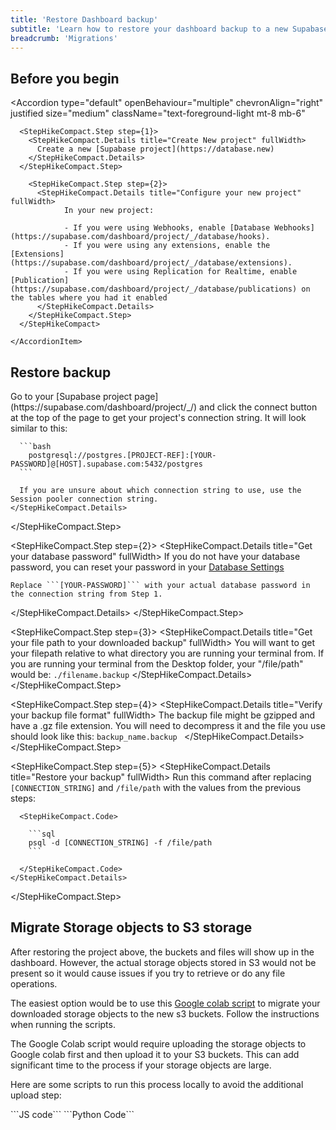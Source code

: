 ```yaml
---
title: 'Restore Dashboard backup'
subtitle: 'Learn how to restore your dashboard backup to a new Supabase project'
breadcrumb: 'Migrations'
---
```


## Before you begin

<Accordion
  type="default"
  openBehaviour="multiple"
  chevronAlign="right"
  justified
  size="medium"
  className="text-foreground-light mt-8 mb-6"
>
  <div className="border-b mt-3 pb-3">
    <AccordionItem
      header="Install Postgresql which includes psql"
      id="item-1"
    >
      <PostgresInstallation />
    </AccordionItem>

  </div>
  <div className="border-b mt-3 pb-3">
    <AccordionItem
      header="Create and configure a new Supabase project"
      id="item-2"
    >
      <StepHikeCompact>

      <StepHikeCompact.Step step={1}>
        <StepHikeCompact.Details title="Create New project" fullWidth>
          Create a new [Supabase project](https://database.new)
        </StepHikeCompact.Details>
      </StepHikeCompact.Step>

        <StepHikeCompact.Step step={2}>
          <StepHikeCompact.Details title="Configure your new project" fullWidth>
                In your new project:

                - If you were using Webhooks, enable [Database Webhooks](https://supabase.com/dashboard/project/_/database/hooks).
                - If you were using any extensions, enable the [Extensions](https://supabase.com/dashboard/project/_/database/extensions).
                - If you were using Replication for Realtime, enable [Publication](https://supabase.com/dashboard/project/_/database/publications) on the tables where you had it enabled
          </StepHikeCompact.Details>
        </StepHikeCompact.Step>
      </StepHikeCompact>

    </AccordionItem>

  </div>
</Accordion>

## Restore backup

<StepHikeCompact>
  <StepHikeCompact.Step step={1}>
    <StepHikeCompact.Details title="Get your new database connection string" fullWidth>
      Go to your [Supabase project page](https://supabase.com/dashboard/project/_/) and click the connect button at the top of the page to get your project's connection string. It will look similar to this:

      ```bash
        postgresql://postgres.[PROJECT-REF]:[YOUR-PASSWORD]@[HOST].supabase.com:5432/postgres
      ```

      If you are unsure about which connection string to use, use the Session pooler connection string.
    </StepHikeCompact.Details>

  </StepHikeCompact.Step>

<StepHikeCompact.Step step={2}>
  <StepHikeCompact.Details title="Get your database password" fullWidth>
    If you do not have your database password, you can reset your password in your [Database
    Settings](https://supabase.com/dashboard/project/_/settings/database)

    Replace ```[YOUR-PASSWORD]``` with your actual database password in the connection string from Step 1.

  </StepHikeCompact.Details>
</StepHikeCompact.Step>

<StepHikeCompact.Step step={3}>
  <StepHikeCompact.Details title="Get your file path to your downloaded backup" fullWidth>
    You will want to get your filepath relative to what directory you are running your terminal
    from. If you are running your terminal from the Desktop folder, your "/file/path" would be:
    ```./filename.backup```
  </StepHikeCompact.Details>
</StepHikeCompact.Step>

<StepHikeCompact.Step step={4}>
  <StepHikeCompact.Details title="Verify your backup file format" fullWidth>
    The backup file might be gzipped and have a .gz file extension. You will need to decompress it
    and the file you use should look like this: ```backup_name.backup ```
  </StepHikeCompact.Details>
</StepHikeCompact.Step>

<StepHikeCompact.Step step={5}>
    <StepHikeCompact.Details title="Restore your backup" fullWidth>
      Run this command after replacing ```[CONNECTION_STRING]``` and ```/file/path``` with the values from the previous steps:

      <StepHikeCompact.Code>

        ```sql
        psql -d [CONNECTION_STRING] -f /file/path
        ```

      </StepHikeCompact.Code>
    </StepHikeCompact.Details>

  </StepHikeCompact.Step>
</StepHikeCompact>

## Migrate Storage objects to S3 storage

After restoring the project above, the buckets and files will show up in the dashboard. However, the actual storage objects stored in S3 would not be present so it would cause issues if you try to retrieve or do any file operations.

The easiest option would be to use this [Google colab script](https://colab.research.google.com/drive/1uNh0fyWg27HuVmqMOj6piZOFZrTcG_KJ?usp=sharing) to migrate your downloaded storage objects to the new s3 buckets. Follow the instructions when running the scripts.

<Admonition type="info">
  The Google Colab script would require uploading the storage objects to Google colab first and then
  upload it to your S3 buckets. This can add significant time to the process if your storage objects
  are large.
</Admonition>

Here are some scripts to run this process locally to avoid the additional upload step:

<Tabs scrollable size="small" type="underlined" defaultActiveId="js">
  <TabPanel id="js" label="Javascript">
    ```JS code```
  </TabPanel>
  <TabPanel id="py" label="Python">
    ```Python Code```
  </TabPanel>
</Tabs>
